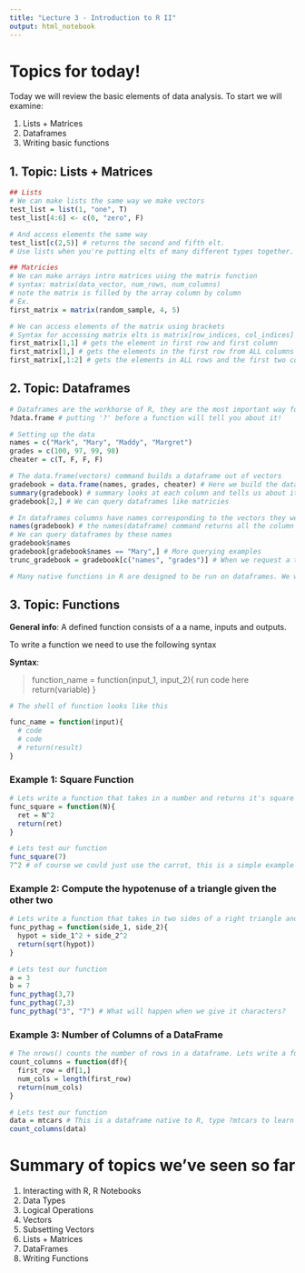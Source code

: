 ```yaml
---
title: "Lecture 3 - Introduction to R II"
output: html_notebook
---
```


# Topics for today!

Today we will review the basic elements of data analysis. To start we will examine:

1. Lists + Matrices
2. Dataframes
3. Writing basic functions

## 1. Topic: Lists + Matrices
```r
## Lists
# We can make lists the same way we make vectors
test_list = list(1, "one", T)
test_list[4:6] <- c(0, "zero", F) 

# And access elements the same way
test_list[c(2,5)] # returns the second and fifth elt.
# Use lists when you're putting elts of many different types together.

## Matricies
# We can make arrays intro matrices using the matrix function
# syntax: matrix(data_vector, num_rows, num_columns)
# note the matrix is filled by the array column by column
# Ex. 
first_matrix = matrix(random_sample, 4, 5)

# We can access elements of the matrix using brackets 
# Syntax for accessing matrix elts is matrix[row_indices, col_indices]
first_matrix[1,1] # gets the element in first row and first column
first_matrix[1,] # gets the elements in the first row from ALL columns
first_matrix[,1:2] # gets the elements in ALL rows and the first two columns
```

## 2. Topic: Dataframes
```r
# Dataframes are the workhorse of R, they are the most important way for storing data.
?data.frame # putting '?' before a function will tell you about it!

# Setting up the data
names = c("Mark", "Mary", "Maddy", "Margret")
grades = c(100, 97, 99, 98)
cheater = c(T, F, F, F)

# The data.frame(vectors) command builds a dataframe out of vectors
gradebook = data.frame(names, grades, cheater) # Here we build the dataframe gradebook. Note the columns are named and inherit the names of the input vectors.
summary(gradebook) # summary looks at each column and tells us about it
gradebook[2,] # We can query dataframes like matricies

# In dataframes columns have names corresponding to the vectors they were built from
names(gradebook) # the names(dataframe) command returns all the column names
# We can query dataframes by these names
gradebook$names 
gradebook[gradebook$names == "Mary",] # More querying examples
trunc_gradebook = gradebook[c("names", "grades")] # When we request a two dimensional object from a dataframe, whats returned is itself a dataframe.

# Many native functions in R are designed to be run on dataframes. We will spend a lot of time with dataframes when we start working with real data. For now it's enough to think of them as general matrices with named columns
```

## 3. Topic: Functions
**General info**: A defined function consists of a a name, inputs and outputs.

To write a function we need to use the following syntax

**Syntax**: 

> function_name = function(input_1, input_2){ 
  run code here
  return(variable)
  }

```r
# The shell of function looks like this

func_name = function(input){
  # code
  # code
  # return(result)
}
```

### Example 1: Square Function
```r
# Lets write a function that takes in a number and returns it's square
func_square = function(N){
  ret = N^2
  return(ret)
}
```

```r
# Lets test our function
func_square(7)
7^2 # of course we could just use the carrot, this is a simple example
```

### Example 2: Compute the hypotenuse of a triangle given the other two
```r
# Lets write a function that takes in two sides of a right triangle and computes the hypotenuse.
func_pythag = function(side_1, side_2){
  hypot = side_1^2 + side_2^2
  return(sqrt(hypot))
}
```

```r
# Lets test our function
a = 3
b = 7
func_pythag(3,7)
func_pythag(7,3)
func_pythag("3", "7") # What will happen when we give it characters?
```

### Example 3: Number of Columns of a DataFrame
```r
# The nrows() counts the number of rows in a dataframe. Lets write a function that counts the number of columns
count_columns = function(df){
  first_row = df[1,]
  num_cols = length(first_row)
  return(num_cols)
}
```

```r
# Lets test our function
data = mtcars # This is a dataframe native to R, type ?mtcars to learn more!
count_columns(data)
```

# Summary of topics we've seen so far
1. Interacting with R, R Notebooks
2. Data Types
3. Logical Operations
4. Vectors
5. Subsetting Vectors
6. Lists + Matrices
7. DataFrames
8. Writing Functions

